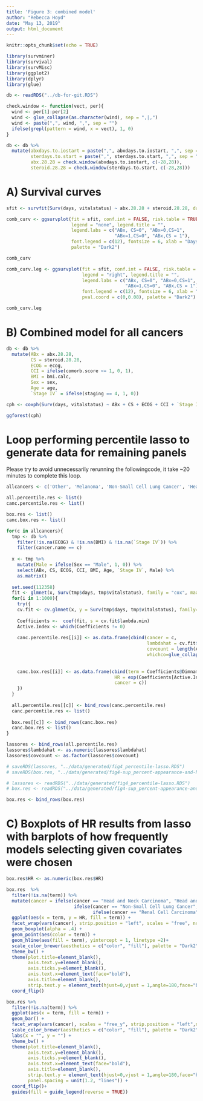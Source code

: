 ```yaml
---
title: 'Figure 3: combined model'
author: "Rebecca Hoyd"
date: "May 13, 2019"
output: html_document
---
```


```r
knitr::opts_chunk$set(echo = TRUE)

library(survminer)
library(survival)
library(survMisc)
library(ggplot2)
library(dplyr)
library(glue)
```


```r
db <- readRDS("../db-for-git.RDS")
```

```r
check.window <- function(vect, per){
  wind <- per[1]:per[2]
  wind <- glue_collapse(as.character(wind), sep = ",|,")
  wind <- paste(",", wind, ",", sep = "")
  ifelse(grepl(pattern = wind, x = vect), 1, 0)
}

db <- db %>%
  mutate(abxdays.to.iostart = paste(",", abxdays.to.iostart, ",", sep = ""),
         sterdays.to.start = paste(",", sterdays.to.start, ",", sep = ""),
         abx.28.28 = check.window(abxdays.to.iostart, c(-28,28)),
         steroid.28.28 = check.window(sterdays.to.start, c(-28,28)))
```

# A) Survival curves
```r
sfit <- survfit(Surv(days, vitalstatus) ~ abx.28.28 + steroid.28.28, data = db)

comb_curv <- ggsurvplot(fit = sfit, conf.int = FALSE, risk.table = TRUE, pval = TRUE, ylab = "", 
                        legend = "none", legend.title = "", 
                        legend.labs = c("ABx, CS=0", "ABx=0,CS=1",
                                        "ABx=1,CS=0", "ABx,CS = 1"),
                        font.legend = c(12), fontsize = 6, xlab = "Days", pval.coord = c(0,0.08), 
                        palette = "Dark2")

comb_curv
```

```r
comb_curv.leg <- ggsurvplot(fit = sfit, conf.int = FALSE, risk.table = TRUE, pval = TRUE,
                            legend = "right", legend.title = "", 
                            legend.labs = c("ABx, CS=0", "ABx=0,CS=1", 
                                            "ABx=1,CS=0", "ABx,CS = 1"), 
                            font.legend = c(12), fontsize = 6, xlab = "Days",
                            pval.coord = c(0,0.08), palette = "Dark2")

comb_curv.leg
```


# B) Combined model for all cancers
```r
db <- db %>%
  mutate(ABx = abx.28.28,
         CS = steroid.28.28,
         ECOG = ecog,
         CCI = ifelse(comorb.score <= 1, 0, 1),
         BMI = bmi.calc,
         Sex = sex,
         Age = age,
         `Stage IV` = ifelse(staging == 4, 1, 0))

cph <- coxph(Surv(days, vitalstatus) ~ ABx + CS + ECOG + CCI + `Stage IV` + BMI + Sex + Age, data = db)

ggforest(cph) 
```


# Loop performing percentile lasso to generate data for remaining panels

Please try to avoid unnecessarily rerunning the followingcode, it take ~20 minutes to complete this loop.
```r
allcancers <- c('Other', 'Melanoma', 'Non-Small Cell Lung Cancer', 'Head and Neck Carcinoma', 'Renal Cell Carcinoma', 'Sarcoma', 'Bladder Cancer')

all.percentile.res <- list()
canc.percentile.res <- list()

box.res <- list()
canc.box.res <- list()

for(c in allcancers){
  tmp <- db %>%
    filter(!is.na(ECOG) & !is.na(BMI) & !is.na(`Stage IV`)) %>%
    filter(cancer.name == c)
  
  x <- tmp %>%
    mutate(Male = ifelse(Sex == "Male", 1, 0)) %>%
    select(ABx, CS, ECOG, CCI, BMI, Age, `Stage IV`, Male) %>%
    as.matrix()
  
  set.seed(112358)
  fit <- glmnet(x, Surv(tmp$days, tmp$vitalstatus), family = "cox", maxit = 1000)
  for(i in 1:1000){
    try({
    cv.fit <- cv.glmnet(x, y = Surv(tmp$days, tmp$vitalstatus), family="cox", maxit = 1000)
    
    Coefficients <-  coef(fit, s = cv.fit$lambda.min)
    Active.Index <- which(Coefficients != 0)
    
    canc.percentile.res[[i]] <- as.data.frame(cbind(cancer = c,
                                                    lambdahat = cv.fit$lambda.min,
                                                    covcount = length(Active.Index),
                                                    whichco=glue_collapse(Coefficients@Dimnames[[1]][Active.Index],
                                                                            sep = "+")))
    
    canc.box.res[[i]] <- as.data.frame(cbind(term = Coefficients@Dimnames[[1]][Active.Index], 
                                        HR = exp(Coefficients[Active.Index]),
                                        cancer = c))
    })
  }
  
  all.percentile.res[[c]] <- bind_rows(canc.percentile.res)
  canc.percentile.res <- list()
  
  box.res[[c]] <- bind_rows(canc.box.res)
  canc.box.res <- list()
}

lassores <- bind_rows(all.percentile.res)
lassores$lambdahat <- as.numeric(lassores$lambdahat)
lassores$covcount <- as.factor(lassores$covcount)

# saveRDS(lassores, "../data/generated/fig4_percentile-lasso.RDS")
# saveRDS(box.res, "../data/generated/fig4-sup_percent-appearance-and-hr_boxplots")
```

```r
# lassores <- readRDS("../data/generated/fig4_percentile-lasso.RDS")
# box.res <- readRDS("../data/generated/fig4-sup_percent-appearance-and-hr_boxplots.RDS")
```

```r
box.res <- bind_rows(box.res)
```

# C) Boxplots of HR results from lasso with barplots of how frequently models selecting given covariates were chosen

```r
box.res$HR <- as.numeric(box.res$HR)

box.res  %>%
  filter(!is.na(term)) %>%
  mutate(cancer = ifelse(cancer == "Head and Neck Carcinoma", "Head and Neck \nCarcinoma", 
                         ifelse(cancer == "Non-Small Cell Lung Cancer", "Non-Small Cell \nLung Cancer", 
                                ifelse(cancer == "Renal Cell Carcinoma", "Renal Cell \nCarcinoma", cancer)))) %>%
  ggplot(aes(x = term, y = HR, fill = term)) +
  facet_wrap(vars(cancer), strip.position = "left", scales = "free", nrow = 9) + 
  geom_boxplot(alpha = .4) +
  geom_point(aes(color = term)) +
  geom_hline(aes(fill = term), yintercept = 1, linetype =2)+
  scale_color_brewer(aesthetics = c("color", "fill"), palette = "Dark2") +
  theme_bw() +
  theme(plot.title=element_blank(),
        axis.text.y=element_blank(),
        axis.ticks.y=element_blank(),
        axis.text.x=element_text(face="bold"),
        axis.title=element_blank(),
        strip.text.y = element_text(hjust=0,vjust = 1,angle=180,face="bold", size = 12)) +
  coord_flip() 
```


```r
box.res %>%
  filter(!is.na(term)) %>%
  ggplot(aes(x = term, fill = term)) + 
  geom_bar() +
  facet_wrap(vars(cancer), scales = "free_y", strip.position = "left",nrow = 9) +
  scale_color_brewer(aesthetics = c("color", "fill"), palette = "Dark2", name = "Covariate") +
  labs(x = "", y = "") +
  theme_bw() +
  theme(plot.title=element_blank(),
        axis.text.y=element_blank(),
        axis.ticks.y=element_blank(),
        axis.text.x=element_text(face="bold"),
        axis.title=element_blank(),
        strip.text.y = element_text(hjust=0,vjust = 1,angle=180,face="bold"),
        panel.spacing = unit(1.2, "lines")) +
  coord_flip()+
  guides(fill = guide_legend(reverse = TRUE)) 
```